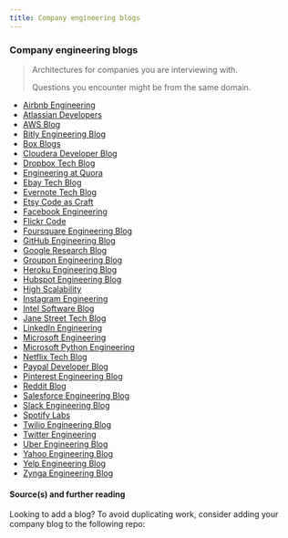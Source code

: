 ```yaml
---
title: Company engineering blogs
---
```


### Company engineering blogs

> Architectures for companies you are interviewing with.
>
> Questions you encounter might be from the same domain.

- [Airbnb Engineering](http://nerds.airbnb.com/)
- [Atlassian Developers](https://developer.atlassian.com/blog/)
- [AWS Blog](https://aws.amazon.com/blogs/aws/)
- [Bitly Engineering Blog](http://word.bitly.com/)
- [Box Blogs](https://blog.box.com/blog/category/engineering)
- [Cloudera Developer Blog](http://blog.cloudera.com/)
- [Dropbox Tech Blog](https://tech.dropbox.com/)
- [Engineering at Quora](https://www.quora.com/q/quoraengineering)
- [Ebay Tech Blog](http://www.ebaytechblog.com/)
- [Evernote Tech Blog](https://blog.evernote.com/tech/)
- [Etsy Code as Craft](http://codeascraft.com/)
- [Facebook Engineering](https://www.facebook.com/Engineering)
- [Flickr Code](http://code.flickr.net/)
- [Foursquare Engineering Blog](http://engineering.foursquare.com/)
- [GitHub Engineering Blog](https://github.blog/category/engineering)
- [Google Research Blog](http://googleresearch.blogspot.com/)
- [Groupon Engineering Blog](https://engineering.groupon.com/)
- [Heroku Engineering Blog](https://engineering.heroku.com/)
- [Hubspot Engineering Blog](http://product.hubspot.com/blog/topic/engineering)
- [High Scalability](http://highscalability.com/)
- [Instagram Engineering](http://instagram-engineering.tumblr.com/)
- [Intel Software Blog](https://software.intel.com/en-us/blogs/)
- [Jane Street Tech Blog](https://blogs.janestreet.com/category/ocaml/)
- [LinkedIn Engineering](http://engineering.linkedin.com/blog)
- [Microsoft Engineering](https://engineering.microsoft.com/)
- [Microsoft Python Engineering](https://blogs.msdn.microsoft.com/pythonengineering/)
- [Netflix Tech Blog](http://techblog.netflix.com/)
- [Paypal Developer Blog](https://medium.com/paypal-engineering)
- [Pinterest Engineering Blog](https://medium.com/@Pinterest_Engineering)
- [Reddit Blog](http://www.redditblog.com/)
- [Salesforce Engineering Blog](https://developer.salesforce.com/blogs/engineering/)
- [Slack Engineering Blog](https://slack.engineering/)
- [Spotify Labs](https://labs.spotify.com/)
- [Twilio Engineering Blog](http://www.twilio.com/engineering)
- [Twitter Engineering](https://blog.twitter.com/engineering/)
- [Uber Engineering Blog](http://eng.uber.com/)
- [Yahoo Engineering Blog](http://yahooeng.tumblr.com/)
- [Yelp Engineering Blog](http://engineeringblog.yelp.com/)
- [Zynga Engineering Blog](https://www.zynga.com/blogs/engineering)

#### Source(s) and further reading

Looking to add a blog? To avoid duplicating work, consider adding your company blog to the following repo:
